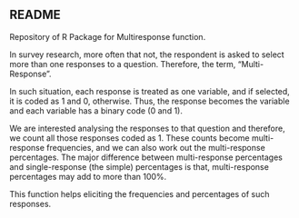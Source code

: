 ## README

Repository of R Package for Multiresponse function.

In survey research, more often that not, the respondent is asked to select more than one responses to a question. Therefore, the term, "Multi-Response".

In such situation, each response is treated as one variable, and if selected, it is coded as 1 and 0, otherwise. Thus, the response becomes the variable and each variable has a binary code (0 and 1).

We are interested analysing the responses to that question and therefore, we count all those responses coded as 1. These counts become multi-response frequencies, and we can also work out the multi-response percentages. The major difference between multi-response percentages and single-response (the simple) percentages is that, multi-response percentages may add to more than 100%.

This function helps eliciting the frequencies and percentages of such responses. 
